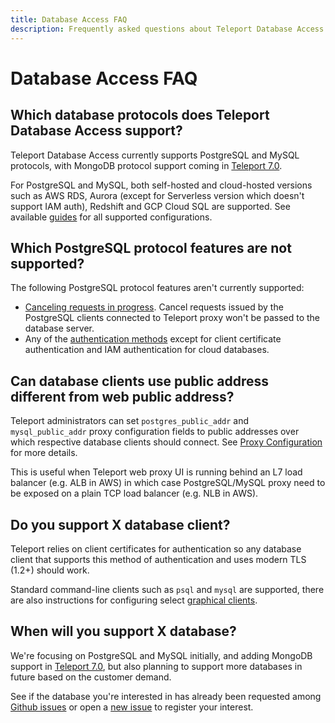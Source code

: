 ```yaml
---
title: Database Access FAQ
description: Frequently asked questions about Teleport Database Access
---
```


# Database Access FAQ

## Which database protocols does Teleport Database Access support?

Teleport Database Access currently supports PostgreSQL and MySQL protocols, with
MongoDB protocol support coming in [Teleport 7.0](../preview/upcoming-releases.mdx#teleport-70-stockholm).

For PostgreSQL and MySQL, both self-hosted and cloud-hosted versions such as AWS
RDS, Aurora (except for Serverless version which doesn't support IAM auth),
Redshift and GCP Cloud SQL are supported. See available [guides](./guides.mdx)
for all supported configurations.

## Which PostgreSQL protocol features are not supported?

The following PostgreSQL protocol features aren't currently supported:

- [Canceling requests in progress](https://www.postgresql.org/docs/current/protocol-flow.html#id-1.10.5.7.9).
  Cancel requests issued by the PostgreSQL clients connected to Teleport proxy
  won't be passed to the database server.
- Any of the [authentication methods](https://www.postgresql.org/docs/current/auth-methods.html)
  except for client certificate authentication and IAM authentication for cloud
  databases.

## Can database clients use public address different from web public address?

Teleport administrators can set `postgres_public_addr` and `mysql_public_addr`
proxy configuration fields to public addresses over which respective database
clients should connect. See [Proxy Configuration](./reference/configuration.mdx#proxy-configuration)
for more details.

This is useful when Teleport web proxy UI is running behind an L7 load balancer
(e.g. ALB in AWS) in which case PostgreSQL/MySQL proxy need to be exposed on a
plain TCP load balancer (e.g. NLB in AWS).

## Do you support X database client?

Teleport relies on client certificates for authentication so any database client
that supports this method of authentication and uses modern TLS (1.2+) should
work.

Standard command-line clients such as `psql` and `mysql` are supported, there
are also instructions for configuring select [graphical clients](./guides/gui-clients.mdx).

## When will you support X database?

We're focusing on PostgreSQL and MySQL initially, and adding MongoDB support in
[Teleport 7.0](../preview/upcoming-releases.mdx#teleport-70-stockholm), but also
planning to support more databases in future based on the customer demand.

See if the database you're interested in has already been requested among
[Github issues](https://github.com/gravitational/teleport/labels/database-access)
or open a [new issue](https://github.com/gravitational/teleport/issues/new/choose)
to register your interest.
